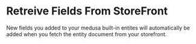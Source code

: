 # Retreive Fields From StoreFront

New fields you added to your medusa built-in entites will automatically be added when you fetch the entity document from your storefront.